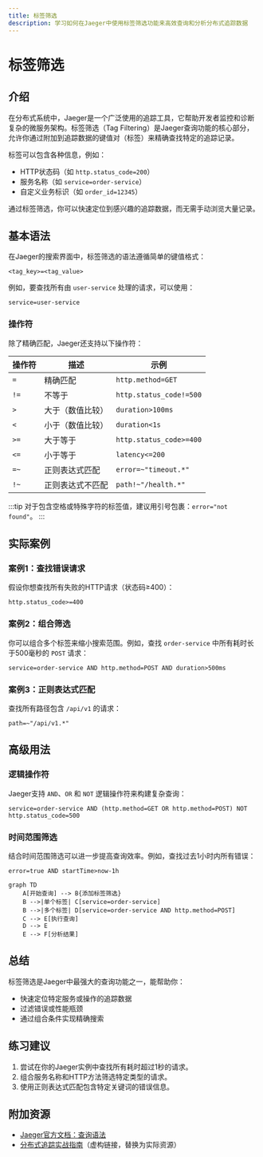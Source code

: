 ```yaml
---
title: 标签筛选
description: 学习如何在Jaeger中使用标签筛选功能来高效查询和分析分布式追踪数据
---
```


# 标签筛选

## 介绍

在分布式系统中，Jaeger是一个广泛使用的追踪工具，它帮助开发者监控和诊断复杂的微服务架构。标签筛选（Tag Filtering）是Jaeger查询功能的核心部分，允许你通过附加到追踪数据的键值对（标签）来精确查找特定的追踪记录。

标签可以包含各种信息，例如：
- HTTP状态码（如 `http.status_code=200`）
- 服务名称（如 `service=order-service`）
- 自定义业务标识（如 `order_id=12345`）

通过标签筛选，你可以快速定位到感兴趣的追踪数据，而无需手动浏览大量记录。

## 基本语法

在Jaeger的搜索界面中，标签筛选的语法遵循简单的键值格式：

```
<tag_key>=<tag_value>
```

例如，要查找所有由 `user-service` 处理的请求，可以使用：

```
service=user-service
```

### 操作符

除了精确匹配，Jaeger还支持以下操作符：

| 操作符 | 描述               | 示例                     |
|--------|--------------------|--------------------------|
| `=`    | 精确匹配           | `http.method=GET`        |
| `!=`   | 不等于             | `http.status_code!=500`  |
| `>`    | 大于（数值比较）   | `duration>100ms`         |
| `<`    | 小于（数值比较）   | `duration<1s`            |
| `>=`   | 大于等于           | `http.status_code>=400`  |
| `<=`   | 小于等于           | `latency<=200`           |
| `=~`   | 正则表达式匹配     | `error=~"timeout.*"`     |
| `!~`   | 正则表达式不匹配   | `path!~"/health.*"`      |

:::tip
对于包含空格或特殊字符的标签值，建议用引号包裹：`error="not found"`。
:::

## 实际案例

### 案例1：查找错误请求

假设你想查找所有失败的HTTP请求（状态码≥400）：

```
http.status_code>=400
```

### 案例2：组合筛选

你可以组合多个标签来缩小搜索范围。例如，查找 `order-service` 中所有耗时长于500毫秒的 `POST` 请求：

```
service=order-service AND http.method=POST AND duration>500ms
```

### 案例3：正则表达式匹配

查找所有路径包含 `/api/v1` 的请求：

```
path=~"/api/v1.*"
```

## 高级用法

### 逻辑操作符

Jaeger支持 `AND`、`OR` 和 `NOT` 逻辑操作符来构建复杂查询：

```
service=order-service AND (http.method=GET OR http.method=POST) NOT http.status_code=500
```

### 时间范围筛选

结合时间范围筛选可以进一步提高查询效率。例如，查找过去1小时内所有错误：

```
error=true AND startTime>now-1h
```

```mermaid
graph TD
    A[开始查询] --> B{添加标签筛选}
    B -->|单个标签| C[service=order-service]
    B -->|多个标签| D[service=order-service AND http.method=POST]
    C --> E[执行查询]
    D --> E
    E --> F[分析结果]
```

## 总结

标签筛选是Jaeger中最强大的查询功能之一，能帮助你：
- 快速定位特定服务或操作的追踪数据
- 过滤错误或性能瓶颈
- 通过组合条件实现精确搜索

## 练习建议

1. 尝试在你的Jaeger实例中查找所有耗时超过1秒的请求。
2. 组合服务名称和HTTP方法筛选特定类型的请求。
3. 使用正则表达式匹配包含特定关键词的错误信息。

## 附加资源

- [Jaeger官方文档：查询语法](https://www.jaegertracing.io/docs/latest/features/#search)
- [分布式追踪实战指南](https://example.com/tracing-guide)（虚构链接，替换为实际资源）